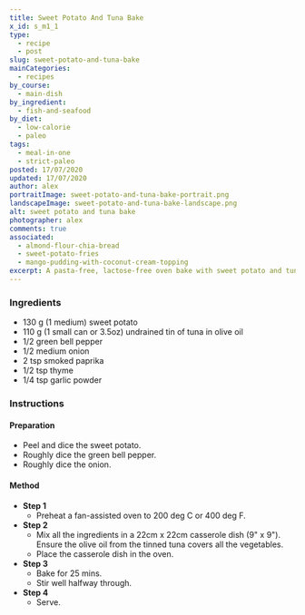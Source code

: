 ```yaml
---
title: Sweet Potato And Tuna Bake
x_id: s_m1_1
type:
  - recipe
  - post
slug: sweet-potato-and-tuna-bake
mainCategories: 
  - recipes
by_course:
  - main-dish
by_ingredient:
  - fish-and-seafood
by_diet:
  - low-calorie
  - paleo
tags:
  - meal-in-one
  - strict-paleo
posted: 17/07/2020
updated: 17/07/2020
author: alex
portraitImage: sweet-potato-and-tuna-bake-portrait.png
landscapeImage: sweet-potato-and-tuna-bake-landscape.png
alt: sweet potato and tuna bake
photographer: alex
comments: true
associated:
  - almond-flour-chia-bread
  - sweet-potato-fries
  - mango-pudding-with-coconut-cream-topping
excerpt: A pasta-free, lactose-free oven bake with sweet potato and tuna - paleo and whole30 friendly.
---
```


<Ingredients>

### Ingredients

  - 130 g (1 medium) sweet potato
  - 110 g (1 small can or 3.5oz) undrained tin of tuna in olive oil
  - 1/2 green bell pepper
  - 1/2 medium onion
  - 2 tsp smoked paprika
  - 1/2 tsp thyme
  - 1/4 tsp garlic powder

</Ingredients>

<Instructions>

### Instructions

#### Preparation
  - Peel and dice the sweet potato.
  - Roughly dice the green bell pepper.
  - Roughly dice the onion.

#### Method

  - **Step 1**
    - Preheat a fan-assisted oven to 200 deg C or 400 deg F.
  - **Step 2**
    - Mix all the ingredients in a 22cm x 22cm casserole dish (9" x 9"). Ensure the olive oil from the tinned tuna covers all the vegetables.
    - Place the casserole dish in the oven.
  - **Step 3**
    - Bake for 25 mins.
    - Stir well halfway through.
  - **Step 4**
    - Serve.

</Instructions>



